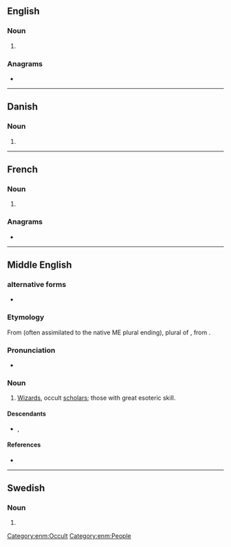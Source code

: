 ==English==

===Noun===
{{head|en|noun plural form}}

# {{plural of|mage|lang=en}}

===Anagrams===
* {{anagrams|en|a=aegms|Games|Gemas|games}}

----

==Danish==

===Noun===
{{head|da|noun form|g=c}}

# {{genitive singular indefinite of|mage|lang=da}}

----

==French==

===Noun===
{{head|fr|noun plural form|g=m}}

# {{plural of|mage|lang=fr}}

===Anagrams===
* {{l|fr|mégas}}

----

==Middle English==

===alternative forms===
* {{alter|enm|magis|Magi|Magy}}

===Etymology===
From {{bor|enm|la|magī}} (often assimilated to the native ME plural ending), plural of {{m|la|magus}}, from {{der|enm|grc|μάγος}}.

===Pronunciation===
* {{IPA|lang=enm|/ˈmaːdʒis/}}

===Noun===
{{enm-plural noun}}

# [[wizards|Wizards]], occult [[scholars]]; those with great esoteric skill.

====Descendants====
* {{desc|en|mage}}, {{l|en|Magi}}

====References====
* {{R:MED Online|entry= māges  |part of speech=n. plural|id= MED26463 |accessdate=2019-04-16}}

[[Category:enm:Occult]]
[[Category:enm:People]]

----

==Swedish==

===Noun===
{{head|sv|noun form}}

# {{sv-noun-form-indef-gen|mage}}